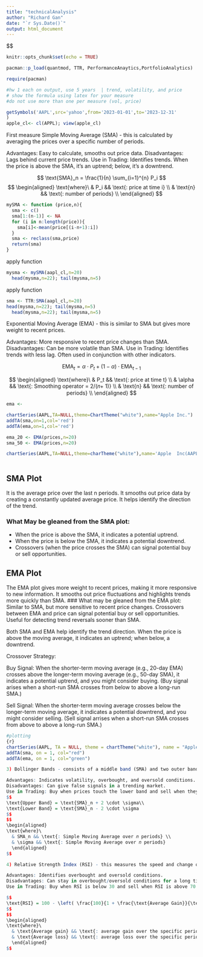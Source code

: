 ---
title: "technicalAnalysis"
author: "Richard Gan"
date: "`r Sys.Date()`"
output: html_document
---



$$
\begin{aligned}&y_i = \beta_0 + \beta_2 x_{i2} + \beta_3 xx{i3} + ... + \beta _n x_{in} + \epsilon_i

\\&\textbf{where, for } i = n~\textbf{observations:}
\\&y_i\text{response variable}
\\&x_i\text{explanatory variables}
\\&\beta_0=\text{y-intercept (constant)}
\\&\beta_n=\text{slope coefficients for each explanatory variable}
\\&\epsilon_i\text{the model's error term (aka residuals)}
\end{aligned}

```{r setup, include=FALSE}
knitr::opts_chunk$set(echo = TRUE)
```

```{r}
pacman::p_load(quantmod, TTR, PerformanceAnaytics,PortfolioAnalytics)

```

```{r}

require(pacman)
```
```{r}
#hw 1 each on output, use 5 years  | trend, volatility, and price
# show the formula using latex for your measure
#do not use more than one per measure (vol, price)
```


```{r}
getSymbols('AAPL',src='yahoo',from='2023-01-01',to='2023-12-31'
)
apple_cl<- cl(APPL); view(apple_cl)
```


First measure
Simple Moving Average (SMA) - this is calculated by averaging the prices over a specific number of periods.

Advantages: Easy to calculate, smooths out price data.
Disadvantages: Lags behind current price trends.
Use in Trading: Identifies trends. When the price is above the SMA, it's an uptrend; below, it's a downtrend.

$$
\text{SMA}_n = \frac{1}{n} \sum_{i=1}^{n} P_i
$$
$$
\begin{aligned}
\text{where}\
  & P_i && \text{: price at time i} \\
  & \text{n} && \text{: number of periods} \\
  \end{aligned}
$$



```{r}
mySMA <- function (price,n){
  sma <- c()
  sma[1:(n-1)] <- NA
  for (i in n:length(price)){
    sma[i]<-mean(price[(i-n+1):i])
  }
  sma <- reclass(sma,price)
  return(sma)
}
```

apply function
```{r}
mysma <- mySMA(aapl_cl,n=20)
  head(mysma,n=22); tail(mysma,n=5)
```




apply function
```{r}
sma <- TTR:SMA(aapl_cl,n=20)
head(mysma,n=22); tail(mysma,n=5)
  head(mysma,n=22); tail(mysma,n=5)
```



Exponential Moving Average (EMA) - this is similar to SMA but gives more weight to recent prices.

Advantages: More responsive to recent price changes than SMA.
Disadvantages: Can be more volatile than SMA.
Use in Trading: Identifies trends with less lag. Often used in conjunction with other indicators.

$$
\text{EMA}_t = \alpha \cdot P_t + (1 - \alpha) \cdot \text{EMA}_{t-1}
$$

$$
\begin{aligned}
\text{where}\
  & P_t && \text{: price at time t} \\
  & \alpha && \text{: Smoothing operator = 2/(𝑛+ 1)} \\
  & \text{n} && \text{: number of periods} \\
  \end{aligned}
$$

```{r}
ema <-  
```
```{r}
chartSeries(AAPL,TA=NULL,theme=ChartTheme("white"),name="Apple Inc.")
addTA(sma,on=1,col='red')
addTA(ema,on=1,col='red')
```

 

```{r}
ema_20 <- EMA(prices,n=20)
sma_50 <- EMA(prices,n=20)
```

```{r}

chartSeries(AAPL,TA=NULL,theme=charTheme("white"),name='Apple  Inc(AAPL)'
            
```
## SMA Plot
It is the average price over the last n periods.
It smooths out price data by creating a constantly updated average price.
It helps identify the direction of the trend.

### What May be gleaned from the SMA plot:

* When the price is above the SMA, it indicates a potential uptrend.
* When the price is below the SMA, it indicates a potential downtrend.
* Crossovers (when the price crosses the SMA) can signal potential buy or sell opportunities.

## EMA Plot
The EMA plot gives more weight to recent prices, making it more responsive to new information. It smooths out price fluctuations and highlights trends more quickly than SMA.
### What may be gleaned from the EMA plot:
Similar to SMA, but more sensitive to recent price changes.
Crossovers between EMA and price can signal potential buy or sell opportunities.
Useful for detecting trend reversals sooner than SMA.

Both SMA and EMA help identify the trend direction. When the price is above the moving average, it indicates an uptrend; when below, a downtrend.

Crossover Strategy:

Buy Signal: When the shorter-term moving average (e.g., 20-day EMA) crosses above the longer-term moving average (e.g., 50-day SMA), it indicates a potential uptrend, and you might consider buying. (Buy signal arises when a short-run SMA crosses from below to above a long-run SMA.)

Sell Signal: When the shorter-term moving average crosses below the longer-term moving average, it indicates a potential downtrend, and you might consider selling. (Sell signal arrises when a short-run SMA crosses from above to above a long-run SMA.)
```{r}
#plotting
{r}
chartSeries(AAPL, TA = NULL, theme = chartTheme("white"), name = "Apple Inc. (AAPL)")
addTA(sma, on = 1, col="red")
addTA(ema, on = 1, col="green")
```


```{r}
3) Bollinger Bands - consists of a middle band (SMA) and two outer bands that are standard deviations away from the middle band (usually 2).

Advantages: Indicates volatility, overbought, and oversold conditions.
Disadvantages: Can give false signals in a trending market.
Use in Trading: Buy when prices touch the lower band and sell when they touch the upper band.
$$
\text{Upper Band} = \text{SMA}_n + 2 \cdot \sigma\\
\text{Lower Band} = \text{SMA}_n - 2 \cdot \sigma
$$
$$
\begin{aligned}
\text{where}\
  & SMA_n && \text{: Simple Moving Average over 𝑛 periods} \\
  & \sigma && \text{: Simple Moving Average over 𝑛 periods}
  \end{aligned}
$$
```
```{r}
4) Relative Strength Index (RSI) - this measures the speed and change of price movements.

Advantages: Identifies overbought and oversold conditions.
Disadvantages: Can stay in overbought/oversold conditions for a long time during strong trends.
Use in Trading: Buy when RSI is below 30 and sell when RSI is above 70.

$$
\text{RSI} = 100 - \left( \frac{100}{1 + \frac{\text{Average Gain}}{\text{Average Loss}}} \right)
$$
$$
\begin{aligned}
\text{where}\
  & \text{Average gain} && \text{: average gain over the specific period}\\
  & \text{Average loss} && \text{: average loss over the specific period}\\
  \end{aligned}
$$
```

